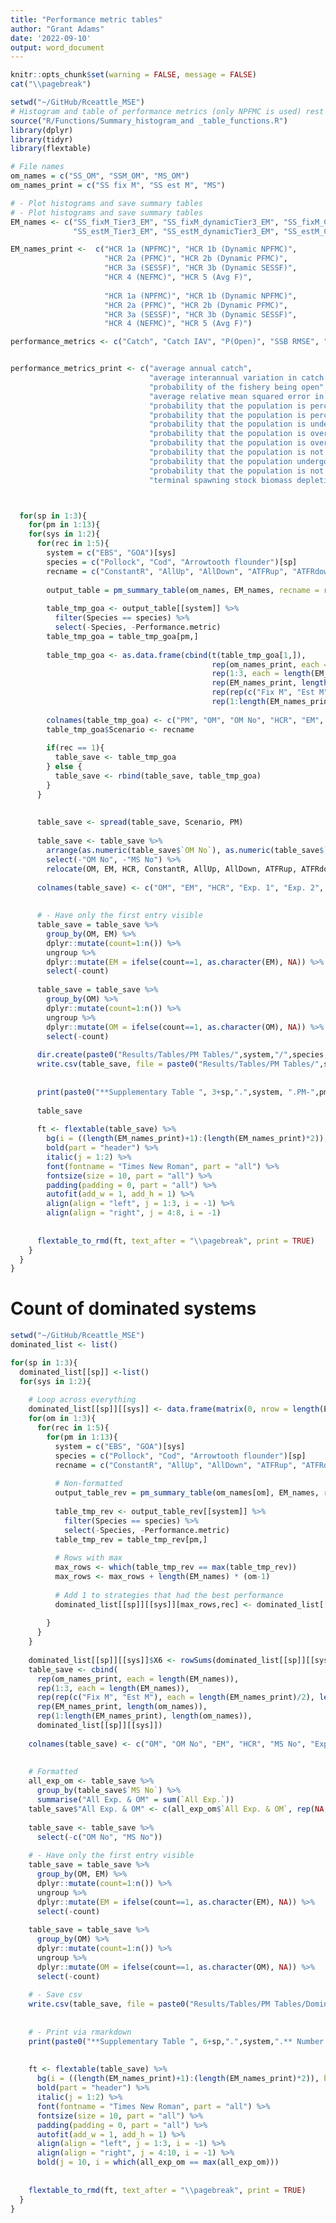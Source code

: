 ```yaml
---
title: "Performance metric tables"
author: "Grant Adams"
date: '2022-09-10'
output: word_document
---
```


```r
knitr::opts_chunk$set(warning = FALSE, message = FALSE) 
cat("\\pagebreak")

setwd("~/GitHub/Rceattle_MSE")
# Histogram and table of performance metrics (only NPFMC is used) rest is coommented out
source("R/Functions/Summary_histogram_and _table_functions.R")
library(dplyr)
library(tidyr)
library(flextable)

# File names
om_names = c("SS_OM", "SSM_OM", "MS_OM")
om_names_print = c("SS fix M", "SS est M", "MS")

# - Plot histograms and save summary tables
# - Plot histograms and save summary tables
EM_names <- c("SS_fixM_Tier3_EM", "SS_fixM_dynamicTier3_EM", "SS_fixM_Cat1_EM", "SS_fixM_dynamicCat1_EM", "SS_fixM_Tier1_EM", "SS_fixM_dynamicTier1_EM", "SS_fixM_Fspr_EM", "SS_fixM_AvgF_EM", # Fixed M
              "SS_estM_Tier3_EM", "SS_estM_dynamicTier3_EM", "SS_estM_Cat1_EM", "SS_estM_dynamicCat1_EM", "SS_estM_Tier1_EM", "SS_estM_dynamicTier1_EM", "SS_estM_Fspr_EM", "SS_estM_AvgF_EM")

EM_names_print <-  c("HCR 1a (NPFMC)", "HCR 1b (Dynamic NPFMC)",
                     "HCR 2a (PFMC)", "HCR 2b (Dynamic PFMC)",
                     "HCR 3a (SESSF)", "HCR 3b (Dynamic SESSF)",
                     "HCR 4 (NEFMC)", "HCR 5 (Avg F)",
                     
                     "HCR 1a (NPFMC)", "HCR 1b (Dynamic NPFMC)",
                     "HCR 2a (PFMC)", "HCR 2b (Dynamic PFMC)",
                     "HCR 3a (SESSF)", "HCR 3b (Dynamic SESSF)",
                     "HCR 4 (NEFMC)", "HCR 5 (Avg F)")

performance_metrics <- c("Catch", "Catch IAV", "P(Open)", "SSB RMSE", "EM- P(Not overfishing)", "EM- P(Not overfished)", "OM- P(Not overfishing)", "OM- P(Not overfished)", "P(EM Overfishing & OM Underfishing)", "P(EM Underfishing & OM Overfishing)", "P(EM Overfished & OM Underfished)", "P(EM Underfished & OM Overfished)","Terminal Depletion")


performance_metrics_print <- c("average annual catch", 
                               "average interannual variation in catch (IAV)", 
                               "probability of the fishery being open", 
                               "average relative mean squared error in estimate of spawning biomass in 2060", 
                               "probability that the population is perceived as undergoing overfishing in the terminal year of the EM", 
                               "probability that the population is perceived to be overfished in the terminal year of the EM ", 
                               "probability that the population is undergoing overfishing as determined from the OM", 
                               "probability that the population is overfished as determined from the OM", 
                               "probability that the population is overfished as determined from the OM, but is perceived as not overfished by the EM", 
                               "probability that the population is not overfished as determined from the OM, but is perceived as overfished by the EM", 
                               "probability that the population undergoing overfishing as determined from the OM, but is perceived as not undergoing overfishing by the EM", 
                               "probability that the population is not undergoing overfishing as determined from the OM, but is perceived as undergoing overfishing by the EM",
                               "terminal spawning stock biomass depletion")



  for(sp in 1:3){
    for(pm in 1:13){
    for(sys in 1:2){
      for(rec in 1:5){
        system = c("EBS", "GOA")[sys]
        species = c("Pollock", "Cod", "Arrowtooth flounder")[sp]
        recname = c("ConstantR", "AllUp", "AllDown", "ATFRup", "ATFRdown")[rec]
        
        output_table = pm_summary_table(om_names, EM_names, recname = recname)
        
        table_tmp_goa <- output_table[[system]] %>% 
          filter(Species == species) %>%
          select(-Species, -Performance.metric)
        table_tmp_goa = table_tmp_goa[pm,]
        
        table_tmp_goa <- as.data.frame(cbind(t(table_tmp_goa[1,]), 
                                             rep(om_names_print, each = length(EM_names)), 
                                             rep(1:3, each = length(EM_names)), 
                                             rep(EM_names_print, length(om_names)),
                                             rep(rep(c("Fix M", "Est M"), each = length(EM_names_print)/2), length(om_names)),
                                             rep(1:length(EM_names_print), length(om_names))))
        
        colnames(table_tmp_goa) <- c("PM", "OM", "OM No", "HCR", "EM", "MS No")
        table_tmp_goa$Scenario <- recname
        
        if(rec == 1){
          table_save <- table_tmp_goa
        } else {
          table_save <- rbind(table_save, table_tmp_goa)
        }
      }
      
      
      table_save <- spread(table_save, Scenario, PM)
      
      table_save <- table_save %>%
        arrange(as.numeric(table_save$`OM No`), as.numeric(table_save$`MS No`)) %>%
        select(-"OM No", -"MS No") %>%
        relocate(OM, EM, HCR, ConstantR, AllUp, AllDown, ATFRup, ATFRdown)
      
      colnames(table_save) <- c("OM", "EM", "HCR", "Exp. 1", "Exp. 2", "Exp. 3", "Exp. 4", "Exp. 5")
      
      
      # - Have only the first entry visible
      table_save = table_save %>%
        group_by(OM, EM) %>%
        dplyr::mutate(count=1:n()) %>%
        ungroup %>%
        dplyr::mutate(EM = ifelse(count==1, as.character(EM), NA)) %>%
        select(-count)
      
      table_save = table_save %>%
        group_by(OM) %>%
        dplyr::mutate(count=1:n()) %>%
        ungroup %>%
        dplyr::mutate(OM = ifelse(count==1, as.character(OM), NA)) %>%
        select(-count)
      
      dir.create(paste0("Results/Tables/PM Tables/",system,"/",species,"/"), recursive = TRUE, showWarnings = FALSE)
      write.csv(table_save, file = paste0("Results/Tables/PM Tables/",system,"/",species,"/",pm,system,species,performance_metrics[pm],".csv"))
      
      
      print(paste0("**Supplementary Table ", 3+sp,".",system, ".PM-",pm,".** Summary of performance metric ", pm,": ", performance_metrics_print[pm], " across scenarios for ", species," in the **", system, "**."))
      
      table_save
      
      ft <- flextable(table_save) %>%
        bg(i = ((length(EM_names_print)+1):(length(EM_names_print)*2)), bg = "#e5e5e5") %>%
        bold(part = "header") %>%
        italic(j = 1:2) %>%
        font(fontname = "Times New Roman", part = "all") %>%
        fontsize(size = 10, part = "all") %>%
        padding(padding = 0, part = "all") %>%
        autofit(add_w = 1, add_h = 1) %>%
        align(align = "left", j = 1:3, i = -1) %>%
        align(align = "right", j = 4:8, i = -1) 
      
        
      flextable_to_rmd(ft, text_after = "\\pagebreak", print = TRUE)
    }
  }
}
```




# Count of dominated systems
```r
setwd("~/GitHub/Rceattle_MSE")
dominated_list <- list()

for(sp in 1:3){
  dominated_list[[sp]] <-list()
  for(sys in 1:2){
    
    # Loop across everything
    dominated_list[[sp]][[sys]] <- data.frame(matrix(0, nrow = length(EM_names) * length(om_names), ncol = 5))
    for(om in 1:3){
      for(rec in 1:5){
        for(pm in 1:13){
          system = c("EBS", "GOA")[sys]
          species = c("Pollock", "Cod", "Arrowtooth flounder")[sp]
          recname = c("ConstantR", "AllUp", "AllDown", "ATFRup", "ATFRdown")[rec]
          
          # Non-formatted
          output_table_rev = pm_summary_table(om_names[om], EM_names, recname = recname, format = FALSE, reverse = TRUE)
          
          table_tmp_rev <- output_table_rev[[system]] %>% 
            filter(Species == species) %>%
            select(-Species, -Performance.metric)
          table_tmp_rev = table_tmp_rev[pm,]
          
          # Rows with max
          max_rows <- which(table_tmp_rev == max(table_tmp_rev))
          max_rows <- max_rows + length(EM_names) * (om-1)
          
          # Add 1 to strategies that had the best performance
          dominated_list[[sp]][[sys]][max_rows,rec] <- dominated_list[[sp]][[sys]][max_rows,rec] + 1
          
        }
      }
    }
    
    dominated_list[[sp]][[sys]]$X6 <- rowSums(dominated_list[[sp]][[sys]])
    table_save <- cbind(
      rep(om_names_print, each = length(EM_names)), 
      rep(1:3, each = length(EM_names)), 
      rep(rep(c("Fix M", "Est M"), each = length(EM_names_print)/2), length(om_names)),
      rep(EM_names_print, length(om_names)),
      rep(1:length(EM_names_print), length(om_names)),
      dominated_list[[sp]][[sys]])
    
    colnames(table_save) <- c("OM", "OM No", "EM", "HCR", "MS No", "Exp. 1", "Exp. 2", "Exp. 3", "Exp. 4", "Exp. 5", "All Exp.")
    
    
    # Formatted
    all_exp_om <- table_save %>%
      group_by(table_save$`MS No`) %>%
      summarise("All Exp. & OM" = sum(`All Exp.`))
    table_save$"All Exp. & OM" <- c(all_exp_om$`All Exp. & OM`, rep(NA, length(EM_names)*2))
    
    table_save <- table_save %>%
      select(-c("OM No", "MS No"))
    
    # - Have only the first entry visible
    table_save = table_save %>%
      group_by(OM, EM) %>%
      dplyr::mutate(count=1:n()) %>%
      ungroup %>%
      dplyr::mutate(EM = ifelse(count==1, as.character(EM), NA)) %>%
      select(-count)
    
    table_save = table_save %>%
      group_by(OM) %>%
      dplyr::mutate(count=1:n()) %>%
      ungroup %>%
      dplyr::mutate(OM = ifelse(count==1, as.character(OM), NA)) %>%
      select(-count)
    
    # - Save csv
    write.csv(table_save, file = paste0("Results/Tables/PM Tables/Dominated_table_",system,species,".csv"))
    
    
    # - Print via rmarkdown
    print(paste0("**Supplementary Table ", 6+sp,".",system,".** Number of times a management strategy performed the best for performance metrics across scenarios for ", species, " in the **", system,"**. Note, the maximum across experiments for each OM is 65 and across experiments and OMs is 195."))
    
    
    ft <- flextable(table_save) %>%
      bg(i = ((length(EM_names_print)+1):(length(EM_names_print)*2)), bg = "#e5e5e5") %>%
      bold(part = "header") %>%
      italic(j = 1:2) %>%
      font(fontname = "Times New Roman", part = "all") %>%
      fontsize(size = 10, part = "all") %>%
      padding(padding = 0, part = "all") %>%
      autofit(add_w = 1, add_h = 1) %>%
      align(align = "left", j = 1:3, i = -1) %>%
      align(align = "right", j = 4:10, i = -1) %>%
      bold(j = 10, i = which(all_exp_om == max(all_exp_om))) 
    
    
    flextable_to_rmd(ft, text_after = "\\pagebreak", print = TRUE)
  }
}
```

